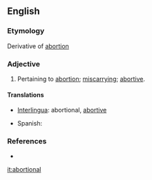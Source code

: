==English==
===Etymology===
Derivative of [[abortion]]

===Adjective===
{{en-adj}}
#Pertaining to [[abortion]]; [[miscarrying]]; [[abortive]].

====Translations====
{{trans-top|pertaining to abortion}}
* [[Interlingua]]: abortional, [[abortive]]
{{trans-mid}}
* Spanish: {{t+|es|abortivo}}
{{trans-bottom}}

===References===
*{{R:Webster 1913}}


[[it:abortional]]
